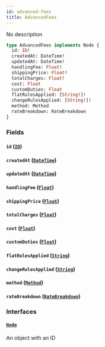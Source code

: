 ```yaml
---
id: advanced-fees
title: AdvancedFees
---
```


No description

```graphql
type AdvancedFees implements Node {
  id: ID!
  createdAt: DateTime!
  updatedAt: DateTime!
  handlingFee: Float!
  shippingPrice: Float!
  totalCharges: Float!
  cost: Float
  customDuties: Float
  flatRulesApplied: [String!]!
  changeRulesApplied: [String!]!
  method: Method
  rateBreakdown: RateBreakdown
}
```

### Fields

#### `id` ([`ID`](../../order-view-service/scalars/id))

#### `createdAt` ([`DateTime`](../../order-view-service/scalars/date-time))

#### `updatedAt` ([`DateTime`](../../order-view-service/scalars/date-time))

#### `handlingFee` ([`Float`](../../order-view-service/scalars/float))

#### `shippingPrice` ([`Float`](../../order-view-service/scalars/float))

#### `totalCharges` ([`Float`](../../order-view-service/scalars/float))

#### `cost` ([`Float`](../../order-view-service/scalars/float))

#### `customDuties` ([`Float`](../../order-view-service/scalars/float))

#### `flatRulesApplied` ([`String`](../../order-view-service/scalars/string))

#### `changeRulesApplied` ([`String`](../../order-view-service/scalars/string))

#### `method` ([`Method`](../../order-view-service/objects/method))

#### `rateBreakdown` ([`RateBreakdown`](../../order-view-service/objects/rate-breakdown))

### Interfaces

#### [`Node`](../../order-view-service/interfaces/node)

An object with an ID

